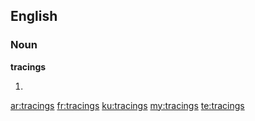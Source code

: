 ==English==

===Noun===
'''tracings'''

# {{plural of|[[tracing]]}}

[[ar:tracings]]
[[fr:tracings]]
[[ku:tracings]]
[[my:tracings]]
[[te:tracings]]